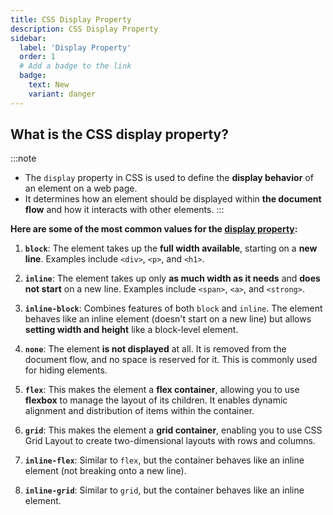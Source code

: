 ```yaml
---
title: CSS Display Property 
description: CSS Display Property
sidebar:
  label: 'Display Property'
  order: 1
  # Add a badge to the link
  badge:
    text: New
    variant: danger
---
```


## What is the CSS display property? 

:::note
- The `display` property in CSS is used to define the **display behavior** of an element on a web page. 
- It determines how an element should be displayed within **the document flow** and how it interacts with other elements.
:::

**Here are some of the most common values for the [display property](https://developer.mozilla.org/en-US/docs/Web/CSS/display):**

1. **`block`**: The element takes up the **full width available**, starting on a **new line**. Examples include `<div>`, `<p>`, and `<h1>`.
   
2. **`inline`**: The element takes up only **as much width as it needs** and **does not start** on a new line. Examples include `<span>`, `<a>`, and `<strong>`.

3. **`inline-block`**: Combines features of both `block` and `inline`. The element behaves like an inline element (doesn't start on a new line) but allows **setting width and height** like a block-level element.

4. **`none`**: The element **is not displayed** at all. It is removed from the document flow, and no space is reserved for it. This is commonly used for hiding elements.

5. **`flex`**: This makes the element a **flex container**, allowing you to use **flexbox** to manage the layout of its children. It enables dynamic alignment and distribution of items within the container.

6. **`grid`**: This makes the element a **grid container**, enabling you to use CSS Grid Layout to create two-dimensional layouts with rows and columns.

7. **`inline-flex`**: Similar to `flex`, but the container behaves like an inline element (not breaking onto a new line).

8. **`inline-grid`**: Similar to `grid`, but the container behaves like an inline element.
